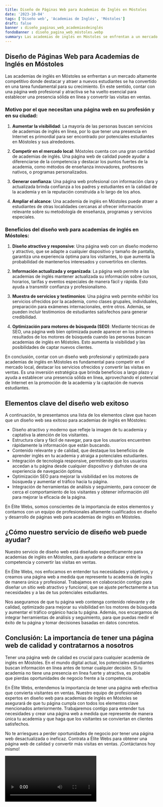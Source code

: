 ```yaml
---
title: Diseño de Páginas Web para Academias de Inglés en Móstoles
date: '2023-10-04'
tags: ['Diseño web', 'Academias de Inglés', 'Móstoles']
draft: false
banner : diseño_paginas_web_academiasdeinglés
fondoBanner : diseño_pagina_web_móstoles.webp
summary: Las academias de inglés en Móstoles se enfrentan a un mercado altamente competitivo donde destacar y atraer a nuevos estudiantes se ha convertido en una tarea fundamental para su crecimiento. En este sentido, contar con una página web profesional y atractiva se ha vuelto esencial para establecer una presencia sólida en línea y convertir las visitas en ventas.
---
```


## Diseño de Páginas Web para Academias de Inglés en Móstoles

Las academias de inglés en Móstoles se enfrentan a un mercado altamente competitivo donde destacar y atraer a nuevos estudiantes se ha convertido en una tarea fundamental para su crecimiento. En este sentido, contar con una página web profesional y atractiva se ha vuelto esencial para establecer una presencia sólida en línea y convertir las visitas en ventas.

### Motivo por el que necesitan una página web en su profesión y en su ciudad:

1. **Aumentar la visibilidad**: La mayoría de las personas buscan servicios de academias de inglés en línea, por lo que tener una presencia en Internet es primordial para ser encontrado por potenciales estudiantes en Móstoles y sus alrededores.

2. **Competir en el mercado local**: Móstoles cuenta con una gran cantidad de academias de inglés. Una página web de calidad puede ayudar a diferenciarse de la competencia y destacar los puntos fuertes de la academia, como métodos de enseñanza innovadores, profesores nativos, o programas personalizados.

3. **Generar confianza**: Una página web profesional con información clara y actualizada brinda confianza a los padres y estudiantes en la calidad de la academia y en la reputación construida a lo largo de los años.

4. **Ampliar el alcance**: Una academia de inglés en Móstoles puede atraer a estudiantes de otras localidades cercanas al ofrecer información relevante sobre su metodología de enseñanza, programas y servicios especiales.

### Beneficios del diseño web para academias de inglés en Móstoles:

1. **Diseño atractivo y responsive**: Una página web con un diseño moderno y atractivo, que se adapte a cualquier dispositivo y tamaño de pantalla, garantiza una experiencia óptima para los visitantes, lo que aumenta la probabilidad de mantenerlos interesados ​​y convertirlos en clientes.

2. **Información actualizada y organizada**: La página web permite a las academias de inglés mantener actualizada su información sobre cursos, horarios, tarifas y eventos especiales de manera fácil y rápida. Esto ayuda a transmitir confianza y profesionalismo.

3. **Muestra de servicios y testimonios**: Una página web permite exhibir los servicios ofrecidos por la academia, como clases grupales, individuales, preparación para exámenes internacionales, entre otros. Además, se pueden incluir testimonios de estudiantes satisfechos para generar credibilidad.

4. **Optimización para motores de búsqueda (SEO)**: Mediante técnicas de SEO, una página web bien optimizada puede aparecer en los primeros resultados de los motores de búsqueda cuando las personas buscan academias de inglés en Móstoles. Esto aumenta la visibilidad y las posibilidades de captar nuevos clientes.

En conclusión, contar con un diseño web profesional y optimizado para academias de inglés en Móstoles es fundamental para competir en el mercado local, destacar los servicios ofrecidos y convertir las visitas en ventas. Es una inversión estratégica que brinda beneficios a largo plazo y ayuda a establecer una presencia sólida en línea, aprovechando el potencial de Internet en la promoción de la academia y la captación de nuevos estudiantes.

<GifSeo />

<Cta />

## Elementos clave del diseño web exitoso

A continuación, te presentamos una lista de los elementos clave que hacen que un diseño web sea exitoso para academias de inglés en Móstoles:

- Diseño atractivo y moderno que refleje la imagen de tu academia y captativa la atención de los visitantes.
- Estructura clara y fácil de navegar, para que los usuarios encuentren rápidamente la información que están buscando.
- Contenido relevante y de calidad, que destaque los beneficios de aprender inglés en tu academia y atraiga a potenciales estudiantes.
- Integración de tecnología responsive, permitiendo que los usuarios accedan a tu página desde cualquier dispositivo y disfruten de una experiencia de navegación óptima.
- Optimización SEO para mejorar la visibilidad en los motores de búsqueda y aumentar el tráfico hacia tu página.
- Integración de herramientas de análisis y seguimiento, para conocer de cerca el comportamiento de los visitantes y obtener información útil para mejorar la eficacia de la página.

En Élite Webs, somos conscientes de la importancia de estos elementos y contamos con un equipo de profesionales altamente cualificados en diseño y desarrollo de páginas web para academias de inglés en Móstoles.

## ¿Cómo nuestro servicio de diseño web puede ayudar?

Nuestro servicio de diseño web está diseñado específicamente para academias de inglés en Móstoles, para ayudarte a destacar entre la competencia y convertir las visitas en ventas.

En Élite Webs, nos enfocamos en entender tus necesidades y objetivos, y creamos una página web a medida que represente tu academia de inglés de manera única y profesional. Trabajamos en colaboración contigo para diseñar un sitio web atractivo y funcional, que se ajuste perfectamente a tus necesidades y a las de tus potenciales estudiantes.

Nos aseguramos de que tu página web contenga contenido relevante y de calidad, optimizado para mejorar su visibilidad en los motores de búsqueda y aumentar el tráfico orgánico hacia tu página. Además, nos encargamos de integrar herramientas de análisis y seguimiento, para que puedas medir el éxito de tu página y tomar decisiones basadas en datos concretos.

## Conclusión: La importancia de tener una página web de calidad y contratarnos a nosotros

Tener una página web de calidad es crucial para cualquier academia de inglés en Móstoles. En el mundo digital actual, los potenciales estudiantes buscan información en línea antes de tomar cualquier decisión. Si tu academia no tiene una presencia en línea fuerte y atractiva, es probable que pierdas oportunidades de negocio frente a la competencia.

En Élite Webs, entendemos la importancia de tener una página web efectiva que convierta visitantes en ventas. Nuestro equipo de profesionales expertos en diseño web para academias de inglés en Móstoles se asegurará de que tu página cumpla con todos los elementos clave mencionados anteriormente. Trabajaremos contigo para entender tus necesidades y crear una página web a medida que represente de manera única tu academia y que haga que los visitantes se conviertan en clientes satisfechos.

No te arriesgues a perder oportunidades de negocio por tener una página web desactualizada o ineficaz. Contrata a Élite Webs para obtener una página web de calidad y convertir más visitas en ventas. ¡Contáctanos hoy mismo!

<Video />

<CtaBot job='Academias de Inglés' city='Móstoles'/>

<Gmaps query='Móstoles+españa+maps' />